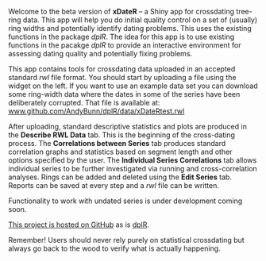 Welcome to the beta version of **xDateR** -- a Shiny app for crossdating tree-ring data. This app will help you do initial quality control on a set of (usually) ring widths and potentially identify dating problems. This uses the existing functions in the package *dplR*.  The idea for this app is to use existing functions in the pacakge *dplR* to provide an interactive environment for assessing dating quality and potentially fixing problems.

This app contains tools for crossdating data uploaded in an accepted standard *rwl* file format. You should start by uploading a file using the widget on the left. If you want to use an example data set you can download some ring-width data where the dates in some of the series have been deliberately corrupted. That file is available at:
[www.github.com/AndyBunn/dplR/data/xDateRtest.rwl](https://github.com/AndyBunn/dplR/data/xDateRtest.rwl)

After uploading, standard descriptive statistics and plots are produced in the **Describe RWL Data** tab. This is the beginning of the cross-dating process. The **Correlations between Series** tab produces standard correlation graphs and statistics based on segment length and other options specified by the user. The **Individual Series Correlations** tab allows individual series to be further investigated via running and cross-correlation analyses. Rings can be added and deleted using the **Edit Series** tab. Reports can be saved at every step and a *rwl* file can be written. 

Functionality to work with undated series is under development coming soon.

[This project is hosted on GitHub](https://github.com/AndyBunn/dplR/) as is [dplR](https://github.com/AndyBunn/dplR/). 

Remember! Users should never rely purely on statistical crossdating but always go back to the wood to verify what is actually happening. 

